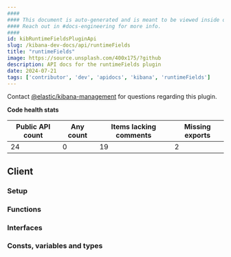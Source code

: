 ```yaml
---
####
#### This document is auto-generated and is meant to be viewed inside our experimental, new docs system.
#### Reach out in #docs-engineering for more info.
####
id: kibRuntimeFieldsPluginApi
slug: /kibana-dev-docs/api/runtimeFields
title: "runtimeFields"
image: https://source.unsplash.com/400x175/?github
description: API docs for the runtimeFields plugin
date: 2024-07-21
tags: ['contributor', 'dev', 'apidocs', 'kibana', 'runtimeFields']
---
```




Contact [@elastic/kibana-management](https://github.com/orgs/elastic/teams/kibana-management) for questions regarding this plugin.

**Code health stats**

| Public API count  | Any count | Items lacking comments | Missing exports |
|-------------------|-----------|------------------------|-----------------|
| 24 | 0 | 19 | 2 |

## Client

### Setup
<DocDefinitionList data={[runtimeFieldsObj.client.setup]}/>

### Functions
<DocDefinitionList data={runtimeFieldsObj.client.functions}/>

### Interfaces
<DocDefinitionList data={runtimeFieldsObj.client.interfaces}/>

### Consts, variables and types
<DocDefinitionList data={runtimeFieldsObj.client.misc}/>

